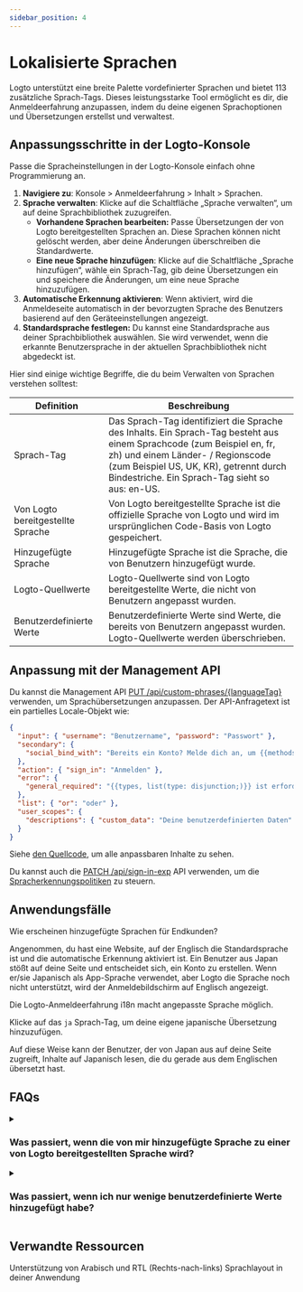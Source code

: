 ```yaml
---
sidebar_position: 4
---
```


# Lokalisierte Sprachen

Logto unterstützt eine breite Palette vordefinierter Sprachen und bietet 113 zusätzliche Sprach-Tags. Dieses leistungsstarke Tool ermöglicht es dir, die Anmeldeerfahrung anzupassen, indem du deine eigenen Sprachoptionen und Übersetzungen erstellst und verwaltest.

## Anpassungsschritte in der Logto-Konsole

Passe die Spracheinstellungen in der Logto-Konsole einfach ohne Programmierung an.

1. **Navigiere zu**: <CloudLink to="/sign-in-experience/content">Konsole > Anmeldeerfahrung > Inhalt > Sprachen</CloudLink>.
2. **Sprache verwalten**: Klicke auf die Schaltfläche „Sprache verwalten“, um auf deine Sprachbibliothek zuzugreifen.
   - **Vorhandene Sprachen bearbeiten:** Passe Übersetzungen der von Logto bereitgestellten Sprachen an. Diese Sprachen können nicht gelöscht werden, aber deine Änderungen überschreiben die Standardwerte.
   - **Eine neue Sprache hinzufügen**: Klicke auf die Schaltfläche „Sprache hinzufügen“, wähle ein Sprach-Tag, gib deine Übersetzungen ein und speichere die Änderungen, um eine neue Sprache hinzuzufügen.
3. **Automatische Erkennung aktivieren**: Wenn aktiviert, wird die Anmeldeseite automatisch in der bevorzugten Sprache des Benutzers basierend auf den Geräteeinstellungen angezeigt.
4. **Standardsprache festlegen:** Du kannst eine Standardsprache aus deiner Sprachbibliothek auswählen. Sie wird verwendet, wenn die erkannte Benutzersprache in der aktuellen Sprachbibliothek nicht abgedeckt ist.

Hier sind einige wichtige Begriffe, die du beim Verwalten von Sprachen verstehen solltest:

| Definition                        | Beschreibung                                                                                                                                                                                                                                            |
| --------------------------------- | ------------------------------------------------------------------------------------------------------------------------------------------------------------------------------------------------------------------------------------------------------- |
| Sprach-Tag                        | Das Sprach-Tag identifiziert die Sprache des Inhalts. Ein Sprach-Tag besteht aus einem Sprachcode (zum Beispiel en, fr, zh) und einem Länder- / Regionscode (zum Beispiel US, UK, KR), getrennt durch Bindestriche. Ein Sprach-Tag sieht so aus: en-US. |
| Von Logto bereitgestellte Sprache | Von Logto bereitgestellte Sprache ist die offizielle Sprache von Logto und wird im ursprünglichen Code-Basis von Logto gespeichert.                                                                                                                     |
| Hinzugefügte Sprache              | Hinzugefügte Sprache ist die Sprache, die von Benutzern hinzugefügt wurde.                                                                                                                                                                              |
| Logto-Quellwerte                  | Logto-Quellwerte sind von Logto bereitgestellte Werte, die nicht von Benutzern angepasst wurden.                                                                                                                                                        |
| Benutzerdefinierte Werte          | Benutzerdefinierte Werte sind Werte, die bereits von Benutzern angepasst wurden. Logto-Quellwerte werden überschrieben.                                                                                                                                 |

## Anpassung mit der Management API

Du kannst die Management API [PUT /api/custom-phrases/\{languageTag\}](https://openapi.logto.io/operation/operation-replacecustomphrase) verwenden, um Sprachübersetzungen anzupassen. Der API-Anfragetext ist ein partielles Locale-Objekt wie:

```json
{
  "input": { "username": "Benutzername", "password": "Passwort" },
  "secondary": {
    "social_bind_with": "Bereits ein Konto? Melde dich an, um {{methods, list(type: disjunction;)}} mit deiner sozialen Identität zu verknüpfen."
  },
  "action": { "sign_in": "Anmelden" },
  "error": {
    "general_required": "{{types, list(type: disjunction;)}} ist erforderlich"
  },
  "list": { "or": "oder" },
  "user_scopes": {
    "descriptions": { "custom_data": "Deine benutzerdefinierten Daten" }
  }
}
```

Siehe [den Quellcode](https://github.com/logto-io/logto/blob/master/packages/phrases-experience/src/locales/en/index.ts), um alle anpassbaren Inhalte zu sehen.

Du kannst auch die [PATCH /api/sign-in-exp](https://openapi.logto.io/group/endpoint-sign-in-experience) API verwenden, um die [Spracherkennungspolitiken](https://openapi.logto.io/operation/operation-getsigninexp#operation-getsigninexp-200-body-application-json-languageinfo) zu steuern.

## Anwendungsfälle

Wie erscheinen hinzugefügte Sprachen für Endkunden?

Angenommen, du hast eine Website, auf der Englisch die Standardsprache ist und die automatische Erkennung aktiviert ist. Ein Benutzer aus Japan stößt auf deine Seite und entscheidet sich, ein Konto zu erstellen. Wenn er/sie Japanisch als App-Sprache verwendet, aber Logto die Sprache noch nicht unterstützt, wird der Anmeldebildschirm auf Englisch angezeigt.

Die Logto-Anmeldeerfahrung i18n macht angepasste Sprache möglich.

Klicke auf das `ja` Sprach-Tag, um deine eigene japanische Übersetzung hinzuzufügen.

Auf diese Weise kann der Benutzer, der von Japan aus auf deine Seite zugreift, Inhalte auf Japanisch lesen, die du gerade aus dem Englischen übersetzt hast.

## FAQs

<details>
  <summary>

### Was passiert, wenn die von mir hinzugefügte Sprache zu einer von Logto bereitgestellten Sprache wird?

</summary>

Neben dem Sprach-Tag auf der linken Seite erscheint ein von Logto bereitgestelltes Tag, und die von dir hinzugefügte Sprache kann nicht mehr entfernt werden. Die geänderten Werte funktionieren weiterhin und ersetzen die ursprünglichen Logto-Werte. Lösche die vom Benutzer bereitgestellten Werte, um die von Logtos Standardkonfiguration bereitgestellten Werte zu verwenden.

</details>

<details>
  <summary>

### Was passiert, wenn ich nur wenige benutzerdefinierte Werte hinzugefügt habe?

</summary>

Was die Endbenutzer sehen, ist das Ergebnis der Zusammenführung der beiden Spalten.
Angenommen, du möchtest nur Anpassungen an einem Teil der ursprünglichen von Logto bereitgestellten Inhalte vornehmen. Der einzige Unterschied zwischen deinem Anmeldebildschirm und dem von Logto bereitgestellten wird die von dir bearbeiteten Schlüssel sein. Der Rest des Inhalts bleibt unverändert.

</details>

## Verwandte Ressourcen

<Url href="https://blog.logto.io/rtl-language-support">
  Unterstützung von Arabisch und RTL (Rechts-nach-links) Sprachlayout in deiner Anwendung
</Url>
